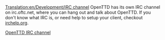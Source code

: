 [[Translation:en/Development/IRC channel]]
OpenTTD has its own IRC channel on irc.oftc.net, where you can hang out and talk about OpenTTD. If you don't know what IRC is, or need help to setup your client, checkout [http://www.irchelp.org/ irchelp.org].

[irc://irc.oftc.net/openttd OpenTTD IRC channel]
